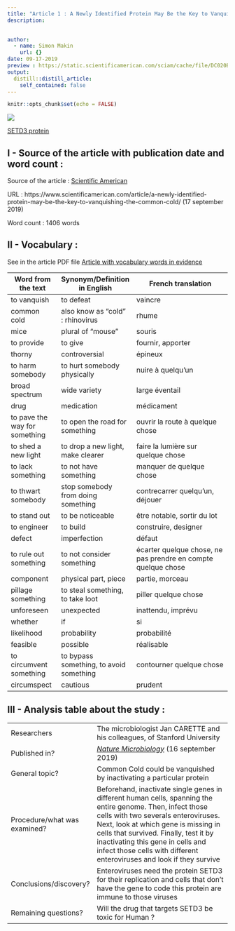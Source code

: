 ```yaml
---
title: "Article 1 : A Newly Identified Protein May Be the Key to Vanquishing the Common Cold"
description: 
  

author:
  - name: Simon Makin
    url: {}
date: 09-17-2019
preview : https://static.scientificamerican.com/sciam/cache/file/DC020B9F-C8B4-44D4-B0F1DB5DD3C5DB4B_source.jpg?w=590&h=800&A7826A59-A55D-4ED5-AB2696D9C8BFC714
output:
  distill::distill_article:
    self_contained: false
---
```


```r
knitr::opts_chunk$set(echo = FALSE)

```

![](https://static.scientificamerican.com/sciam/cache/file/DC020B9F-C8B4-44D4-B0F1DB5DD3C5DB4B_source.jpg?w=590&h=800&A7826A59-A55D-4ED5-AB2696D9C8BFC714)

[SETD3 protein]()

##  I - Source of the article with publication date and word count :

Source of the article : [Scientific American](https://www.scientificamerican.com/article/a-newly-identified-protein-may-be-the-key-to-vanquishing-the-common-cold/)

URL : https://www.scientificamerican.com/article/a-newly-identified-protein-may-be-the-key-to-vanquishing-the-common-cold/ (17 september 2019)

Word count : 1406 words


## II - Vocabulary :

See in the article PDF file [Article with vocabulary words in evidence](https://github.com/LouisSimon862/louis-simon-blog/blob/master/pdf/Article1%2Bvoc.pdf)

| Word from the text | Synonym/Definition in English | French translation |
|-------|---------|--------------|
| to vanquish | to defeat | vaincre |
| common cold | also know as "cold" : rhinovirus | rhume |
| mice  | plural of "mouse"  | souris |
| to provide  | to give| fournir, apporter |
| thorny | controversial  | épineux |
|  to harm somebody |  to hurt somebody physically | nuire à quelqu'un |
| broad spectrum  | wide variety  | large éventail |
| drug | medication | médicament |
| to pave the way for something | to open the road for something | ouvrir la route à quelque chose |
| to shed a new light | to drop a new light, make clearer | faire la lumière sur quelque chose |
| to lack something | to not have something | manquer de quelque chose |
| to thwart somebody | stop somebody from doing something | contrecarrer quelqu'un, déjouer |
| to stand out | to be noticeable | être notable, sortir du lot |
| to engineer | to build | construire, designer |
| defect | imperfection | défaut |
| to rule out something | to not consider something | écarter quelque chose, ne pas prendre en compte quelque chose |
| component | physical part, piece | partie, morceau |
| pillage something | to steal something, to take loot | piller quelque chose |
| unforeseen | unexpected | inattendu, imprévu |
| whether | if | si |
| likelihood | probability | probabilité |
| feasible | possible | réalisable |
| to circumvent something | to bypass something, to avoid something | contourner quelque chose |
| circumspect | cautious | prudent |




## III - Analysis table about the study :

|                              |                                                                     |
| ---------------------------- | ------------------------------------------------------------------- |
| Researchers                  | The microbiologist Jan CARETTE and his colleagues, of Stanford University                        |
| Published in?                | [*Nature Microbiology*](https://www.nature.com/articles/s41564-019-0551-1) (16 september 2019)                                                       |
| General topic?               |  Common Cold could be vanquished by inactivating a particular protein                      |
| Procedure/what was examined? | Beforehand, inactivate single genes in different human cells, spanning the entire genome. Then, infect those cells with two severals enteroviruses. Next, look at which gene is missing in cells that survived. Finally, test it by inactivating this gene in cells and infect those cells with different enteroviruses and look if they survive  |
| Conclusions/discovery?       |  Enteroviruses need the protein SETD3 for their replication and cells that don't have the gene to code this protein are immune to those viruses      |
| Remaining questions?         | Will the drug that targets SETD3 be toxic for Human ? |





